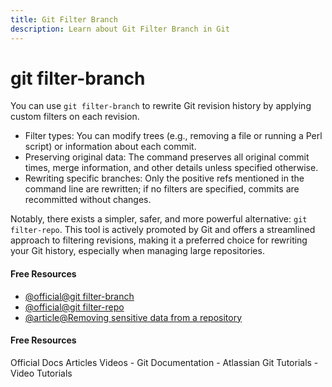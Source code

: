 ```yaml
---
title: Git Filter Branch
description: Learn about Git Filter Branch in Git
---
```


# git filter-branch

You can use `git filter-branch` to rewrite Git revision history by applying custom filters on each revision.

- Filter types: You can modify trees (e.g., removing a file or running a Perl script) or information about each commit.
- Preserving original data: The command preserves all original commit times, merge information, and other details unless specified otherwise.
- Rewriting specific branches: Only the positive refs mentioned in the command line are rewritten; if no filters are specified, commits are recommitted without changes.

Notably, there exists a simpler, safer, and more powerful alternative: `git filter-repo`. This tool is actively promoted by Git and offers a streamlined approach to filtering revisions, making it a preferred choice for rewriting your Git history, especially when managing large repositories.

#### Free Resources

- [@official@git filter-branch](https://git-scm.com/docs/git-filter-branch)
- [@official@git filter-repo](https://github.com/newren/git-filter-repo)
- [@article@Removing sensitive data from a repository](https://docs.github.com/en/authentication/keeping-your-account-and-data-secure/removing-sensitive-data-from-a-repository)

#### Free Resources

<Tabs defaultValue="official">
<TabsList>
<TabsTrigger value="official">Official Docs</TabsTrigger>
<TabsTrigger value="article">Articles</TabsTrigger>
<TabsTrigger value="video">Videos</TabsTrigger>
</TabsList>

<TabsContent value="official">
- <Link href="https://git-scm.com/docs">Git Documentation</Link>
</TabsContent>
<TabsContent value="article">
- <Link href="https://www.atlassian.com/git/tutorials">Atlassian Git Tutorials</Link>
</TabsContent>
<TabsContent value="video">
- <Link href="https://www.youtube.com/results?search_query=git+git-filter-branch+tutorial">Video Tutorials</Link>
</TabsContent>
</Tabs>
